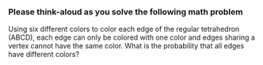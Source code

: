 ### Please think-aloud as you solve the following math problem

Using six different colors to color each edge of the regular tetrahedron (ABCD), each edge can only be colored with one color and edges sharing a vertex cannot have the same color. What is the probability that all edges have different colors?

